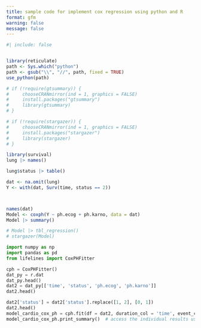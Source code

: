```yaml
---
title: sample code for implement cox regression using python and R 
format: gfm
warning: false
message: false
---
```



```r
#| include: false


library(reticulate)
path <- Sys.which("python")
path <- gsub("\\", "//", path, fixed = TRUE)
use_python(path)
```



```r
# if (!require(gtsummary)) {
#     chooseCRANmirror(ind = 1, graphics = FALSE)
#     install.packages("gtsummary")
#     library(gtsummary)
# }

# if (!require(stargazer)) {
#     chooseCRANmirror(ind = 1, graphics = FALSE)
#     install.packages("stargazer")
#     library(stargazer)
# }

library(survival)
lung |> names()

lung$status |> table()

dat <- na.omit(lung)
Y <- with(dat, Surv(time, status == 2))



names(dat)
Model <- coxph(Y ~ ph.ecog + ph.karno, data = dat)
Model |> summary()

# Model |> tbl_regression()
# stargazer(Model)


```



```python
import numpy as np
import pandas as pd
from lifelines import CoxPHFitter

cph = CoxPHFitter()
dat_py = r.dat
dat_py.head()
dat2 = dat_py[['time', 'status', 'ph.ecog', 'ph.karno']]
dat2.head()

dat2['status'] = dat2['status'].replace([1, 2], [0, 1])
dat2.head()
model_cardio_cox_ph = cph.fit(df = dat2, duration_col = 'time', event_col = 'status')
model_cardio_cox_ph.print_summary()  # access the individual results using cph.summary


```